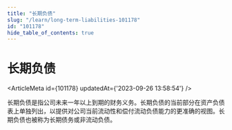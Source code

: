 ```yaml
---
title: "长期负债"
slug: "/learn/long-term-liabilities-101178"
id: "101178"
hide_table_of_contents: true
---
```



# 长期负债

<ArticleMeta id={101178} updatedAt={'2023-09-26 13:58:54'} />
<div className='border-solid border-b border-t-0 my-4 border-[var(--ifm-color-gray-300)]' />

长期负债是指公司未来一年以上到期的财务义务。长期负债的当前部分在资产负债表上单独列出，以提供对公司当前流动性和偿付流动负债能力的更准确的视图。长期负债也被称为长期债务或非流动负债。
